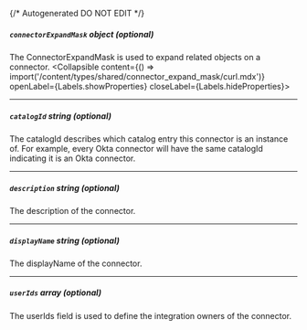 {/* Autogenerated DO NOT EDIT  */}

##### `connectorExpandMask` _object (optional)_
The ConnectorExpandMask is used to expand related objects on a connector.
<Collapsible content={() => import('/content/types/shared/connector_expand_mask/curl.mdx')} openLabel={Labels.showProperties} closeLabel={Labels.hideProperties}>
</Collapsible>

---
##### `catalogId` _string (optional)_
The catalogId describes which catalog entry this connector is an instance of. For example, every Okta connector will have the same catalogId indicating it is an Okta connector.

---
##### `description` _string (optional)_
The description of the connector.

---
##### `displayName` _string (optional)_
The displayName of the connector.

---
##### `userIds` _array (optional)_
The userIds field is used to define the integration owners of the connector.


